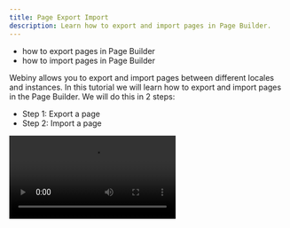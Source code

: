 ```yaml
---
title: Page Export Import
description: Learn how to export and import pages in Page Builder.
---
```



<Alert type="success" title="WHAT YOU'LL LEARN">

- how to export pages in Page Builder
- how to import pages in Page Builder

</Alert>

Webiny allows you to export and import pages between different locales and instances. In this tutorial we will learn how to export and import pages in the Page Builder. We will do this in 2 steps:

- Step 1: Export a page
- Step 2: Import a page

<Video src={exportImport} controls={true} />

## Prerequisites

To follow this tutorial, you need a page in the Page Builder to import. If you don't have a page, please follow the [Create Page](/docs/{version}/user-guides/essentials/create-page) tutorial to create it.

## Step 1: Export a Page

In this step, we will export the **The benefits of a Serverless CMS** page we created in the [Create Page](/docs/{version}/user-guides/essentials/create-page) tutorial.

1. From the **Side Menu**, click **Page Builder** > **PAGES** > **Pages**.

    ✔️ The **Pages** screen opens.

2. Select the checkbox on the **The benefits of a Serverless CMS** list item in the list of pages.

    **Note**: You can export more than one page at a time by selecting the checkboxes of the pages you want to export. If you want to export all the pages at once, don't select any checkbox.

3. Click the **EXPORT** icon.

    ✔️ The **Select Page Revision** screen opens.

4. Select revision:

    | If                                                                                        | Then                 |
    | :---                                                                                      | :---                 |
    | You want to export the published revision of the selected page                            | Click **Published**  |
    | You want to export the latest revision of the selected page that may not be published     | Click **Latest**     |

5. Click **CONTINUE**.

    ✔️ A screen appears with the prompt **Your export is now ready!**

6. Click the **COPY** icon to copy the export URL.

    (Or click **DOWNLOAD** to download the ZIP archive.)

7. Click **CLOSE**.


## Step 2: Import a Page

In this step, we will import the page we exported in Step 1. For this, you need to open the locale or instance in which you want to import the page.

1. From the **Side Menu**, click **Page Builder** > **PAGES** > **Pages**.

    ✔️ The **Pages** screen opens.

2. Click the **IMPORT** icon.

    ✔️ The **Select a category** screen opens.

3. Click **Static**.

4. Click **PASTE FILE URL** to import the page with the copied URL.

    (Or click **UPLOAD FILE** to import the page with the downloaded ZIP archive.)

5. Paste the copied URL in the **File URL** textbox and click **CONTINUE**.

    (Or upload the downloaded ZIP archive.)

    ✔️ The **Import Pages** screen appears with the message "All pages have been imported".

7. Click **CONTINUE**.

    ✔️The **Pages** screen opens with the imported pages available in the list of pages.
